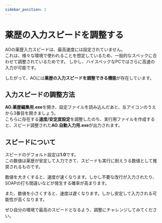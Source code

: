 ```yaml
---
sidebar_position: 2
---
```



# 薬歴の入力スピードを調整する
AOの薬歴入力スピードは、最高速度には設定されていません。  
これは、様々な環境で使われることを想定しているため、一般的なスペックに合わせて調整されているためです。
しかし、ハイスペックなPCではさらに高速の入力が可能です。  
  
したがって、AOには**薬歴の入力スピードを調整できる機能**が存在しています。

## 入力スピードの調整方法
**AO.薬歴編集用.exe**を開き、設定ファイルを読み込んだあと、左アイコンのうえから3番目を開きましょう。  
こちらに存在する**速度/安定度設定**を調整したのち、実行用ファイルを作成すると、スピード調整された**AO.自動入力用.exe**が出力されます。

## スピードについて
スピードのデフォルト設定は**1.0**です。  
この数値は薬歴が安定して入力できて、スピードも実行に耐えうる数値として推奨されるものです。  
  
数値を大きくすると、速度が速くなります。しかし不要な改行が入力されたり、SOAPの打ち間違いなどが発生する確率が高まります。  
  
また、数値を小さくすると、速度は遅くなります。しかし安定して入力される可能性が高くなります。  
  

ぜひ自分の環境で最高のスピードとなるよう、調整にチャレンジしてみてください。